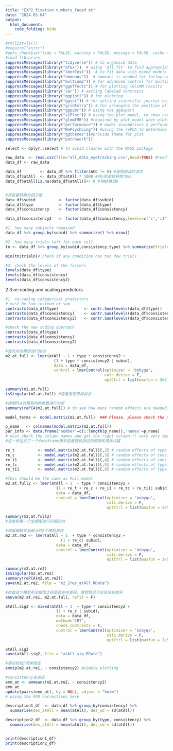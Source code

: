 ```yaml
---
title: "EXP2_fixation numbers_faced at"
date: "2024.03.04"
output:
  html_document:
    code_folding: hide
---
```


```r

#rm(list=ls())
#require("knitr") 
#opts_chunk$set(tidy = FALSE, warning = FALSE, message = FALSE, cache = FALSE)
#load libraries
suppressMessages(library("tidyverse")) # to organize data
suppressMessages(library("afex"))  # using 'all_fit' to find appropriate optimizer; and 'mixed' for significance test
suppressMessages(library("lmerTest"))  # to fit data with mixed models
suppressMessages(library("emmeans"))  # emmeans is needed for follow-up tests 
suppressMessages(library("multcomp")) # for advanced control for multiple testing/Type 1 errors. using 'update' for post-hoc comp
suppressMessages(library("ggeffects")) # for plotting (G)LMM results
suppressMessages(library('car')) # setting labeled contrasts
suppressMessages(library("ggplot2")) # for plotting
suppressMessages(library("ggsci")) # for setting scientific journal color palettes 
suppressMessages(library("gridExtra")) # for arranging the position of figures
suppressMessages(library("ggpubr")) # using the ggexport
suppressMessages(library("sjPlot")) # using the plot_model, to show random and fixed effects.
suppressMessages(library("glmmTMB")) #required by plot_model when plotting random effects
suppressMessages(library("performance")) # model assumptions & performance, to use check_model for model assumptions
suppressMessages(library("RePsychLing")) #using the rePCA to determine redundant random effects
suppressMessages(library("ggthemes"))#provide theme for plot
suppressMessages(library("patchwork")) 

select <- dplyr::select # to avoid clashes with the MASS package

```


```r

raw_data  <- read.csv(file="all_data_eyetracking.csv",head=TRUE) #read data
data_df <- raw_data

```


```r

data_df        <- data_df %>% filter(ACC != 0) #去除错误的试次
data_df$atAll  <- data_df$atAll * 1000 #将s的单位转换为ms
data_df$atAll[is.na(data_df$atAll)]<- 0 #将NA换成0


#将变量转换为因子型
data_df$subid          <- factor(data_df$subid)
data_df$type           <- factor(data_df$type)
data_df$consistency    <- factor(data_df$consistency)

data_df$consistency2   <- factor(data_df$consistency,levels=c('c','i1','i2')) #reorder the levels; consistency2 was computed to avoid errors in emmeans package.

```


```r

#1. how many subjects remained
data_df %>% group_by(subid) %>% summarize() %>% nrow()

#2. how many trials left for each cell
tn <- data_df %>% group_by(subid,consistency,type) %>% summarize(trialn=length(subid)) %>% ungroup()

min(tn$trialn)# check if any condition has too few trials

#3. check the levels of the factors
levels(data_df$type)
levels(data_df$consistency)
levels(data_df$consistency2)

```

2.3 re-coding and scaling predictors
```r

#1. re-coding categorical predictors
# must be Sum instead of sum
contrasts(data_df$type)           <- contr.Sum(levels(data_df$type)) 
contrasts(data_df$consistency)    <- contr.Sum(levels(data_df$consistency))
contrasts(data_df$consistency2)   <- contr.Sum(levels(data_df$consistency2))

#check the new coding approach
contrasts(data_df$type)
contrasts(data_df$consistency)
contrasts(data_df$consistency2)

```

```r

#首先对全模型进行拟合
m2.at.full <- lmer(atAll ~ 1 + type * consistency2 + 
                     (1 + type * consistency2 | subid), 
                     data = data_df,
                     control = lmerControl(optimizer = 'bobyqa',
                                           calc.derivs = F,
                                           optCtrl = list(maxfun = 2e5)))

summary(m2.at.full)
isSingular(m2.at.full) #查看是否奇异拟合

```

```r

#使用PCA对模型内的参数进行分析
summary(rePCA(m2.at.full)) # to see how many random effects are needed. It seems 3 is good enough, not the full 6

model_terms <- model.matrix(m2.at.full)  ### Please, please check the model_terms very very carefully. #see also:  https://rpubs.com/Reinhold/22193 and https://rpubs.com/yjunechoe/correlationsLMEM

p_name   <- colnames(model.matrix(m2.at.full)) 
par_info <- data.frame('number'=c(1:length(p_name)),'names'=p_name)  
# must check the column names and get the right column!!! very very important.
#这一步生成了一个dataframe用来查看随机效应的顺序和具体内容

```

```r

re_t          <- model.matrix(m2.at.full)[,2] # random effects of type
re_c          <- model.matrix(m2.at.full)[,3] # random effects of consisc
re_i1         <- model.matrix(m2.at.full)[,4] # random effects of consisi1
re_tc         <- model.matrix(m2.at.full)[,5] # random effects of type:c
re_ti1        <- model.matrix(m2.at.full)[,6] # random effects of type:i1

#This should be the same as Full model
m2.at.full2 <- lmer(atAll ~ 1  + type * consistency2 +
                      (1 + re_t + re_c + re_i1 + re_tc + re_ti1| subid), 
                      data = data_df,
                      control = lmerControl(optimizer = 'bobyqa',
                                            calc.derivs = F,
                                            optCtrl = list(maxfun = 2e5)))

summary(m2.at.full2)
#注意和第一个全模型进行仔细比对

```


```r

#保留解释变异最大的2个随机效应
m2.at.re2 <- lmer(atAll ~ 1  + type * consistency2 +
                        (1 + re_c| subid), 
                      data = data_df,
                      control = lmerControl(optimizer = 'bobyqa',
                                            calc.derivs = F,
                                            optCtrl = list(maxfun = 2e5)))

summary(m2.at.re2)
isSingular(m2.at.re2)
summary(rePCA(m2.at.re2))
save(m2.at.re2, file = "m2_2res_atAll.RData")

```



```r

#检查这个模型和全模型之间是否存在差异，理想情况下应该没有差异
anova(m2.at.re1, m2.at.full, refit = F)

```


```r

atAll.sig2 <- mixed(atAll ~ 1  + type * consistency2 +
                      (1 + re_c | subid), 
                      data = data_df,
                      method='LRT',
                      check_contrasts = F,
                      control = lmerControl(optimizer = 'bobyqa',
                                            calc.derivs = F,
                                            optCtrl = list(maxfun = 2e5)))

atAll.sig2
save(atAll.sig2, file = "atAll_sig.RData")

```


```r

#事后检验/简单效应
emmip(m2.at.re1, ~ consistency2) #simple plotting

#consistency主效应
emm_at <- emmeans(m2.at.re2, ~ consistency2)
emm_at
update(pairs(emm_at), by = NULL, adjust = "holm") 
# using the FDR corrections here

```


```r

description1_df  <- data_df %>% group_by(consistency) %>%
  summarise(des_atAll = mean(atAll), des_sd = sd(atAll))

description2_df  <- data_df %>% group_by(type, consistency) %>%
  summarise(des_atAll = mean(atAll), des_sd = sd(atAll))


print(description1_df)
print(description2_df)

```